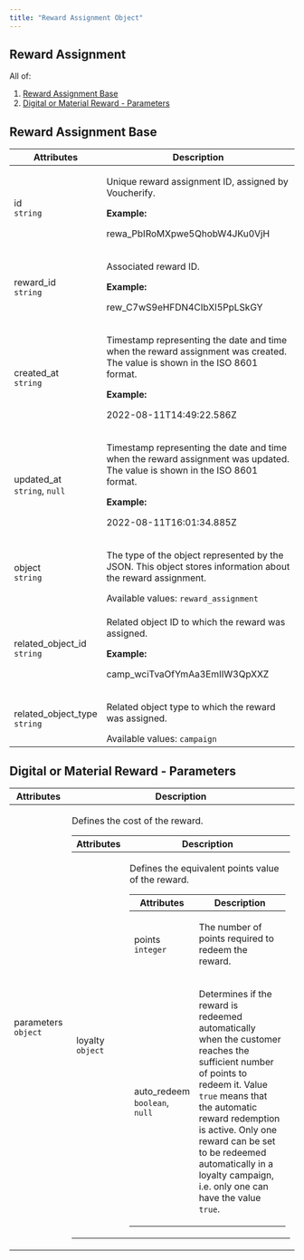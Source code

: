 ```yaml
---
title: "Reward Assignment Object"
---
```


<div class="prose custom-html">

<h2 id="reward-assignment">Reward Assignment</h2>
<p>All of:</p>
<ol>
  <li>
    <a href="#reward-assignment-base">Reward Assignment Base</a>
  </li>
  <li>
    <a href="#digital-or-material-reward---parameters">Digital or Material Reward - Parameters</a>
  </li>
</ol>
<h2 id="reward-assignment-base">Reward Assignment Base</h2>
<table>
  <thead>
    <tr>
      <th>Attributes</th>
      <th>Description</th>
    </tr>
  </thead>
  <tbody>
    <tr>
      <td>
        id
        <br />
        <code>string</code>
      </td>
      <td>
        <p>Unique reward assignment ID, assigned by Voucherify.</p>
        <strong>Example:</strong>
        <p>rewa_PbIRoMXpwe5QhobW4JKu0VjH</p>
      </td>
    </tr>
    <tr>
      <td>
        reward_id
        <br />
        <code>string</code>
      </td>
      <td>
        <p>Associated reward ID.</p>
        <strong>Example:</strong>
        <p>rew_C7wS9eHFDN4CIbXI5PpLSkGY</p>
      </td>
    </tr>
    <tr>
      <td>
        created_at
        <br />
        <code>string</code>
      </td>
      <td>
        <p>Timestamp representing the date and time when the reward assignment was created. The value is shown in the ISO 8601 format.</p>
        <strong>Example:</strong>
        <p>2022-08-11T14:49:22.586Z</p>
      </td>
    </tr>
    <tr>
      <td>
        updated_at
        <br />
        <code>string</code>,
        <code>null</code>
      </td>
      <td>
        <p>Timestamp representing the date and time when the reward assignment was updated. The value is shown in the ISO 8601 format.</p>
        <strong>Example:</strong>
        <p>2022-08-11T16:01:34.885Z</p>
      </td>
    </tr>
    <tr>
      <td>
        object
        <br />
        <code>string</code>
      </td>
      <td>
        <p>The type of the object represented by the JSON. This object stores information about the reward assignment.</p>
        Available values:
        <code>reward_assignment</code>
      </td>
    </tr>
    <tr>
      <td>
        related_object_id
        <br />
        <code>string</code>
      </td>
      <td>
        <p>Related object ID to which the reward was assigned.</p>
        <strong>Example:</strong>
        <p>camp_wciTvaOfYmAa3EmIIW3QpXXZ</p>
      </td>
    </tr>
    <tr>
      <td>
        related_object_type
        <br />
        <code>string</code>
      </td>
      <td>
        <p>Related object type to which the reward was assigned.</p>
        Available values:
        <code>campaign</code>
      </td>
    </tr>
  </tbody>
</table>
<h2 id="digital-or-material-reward---parameters">Digital or Material Reward - Parameters</h2>
<table>
  <thead>
    <tr>
      <th>Attributes</th>
      <th>Description</th>
    </tr>
  </thead>
  <tbody>
    <tr>
      <td>
        parameters
        <br />
        <code>object</code>
      </td>
      <td>
        <p>Defines the cost of the reward.</p>
        <table>
          <thead>
            <tr>
              <th>Attributes</th>
              <th>Description</th>
            </tr>
          </thead>
          <tbody>
            <tr>
              <td>
                loyalty
                <br />
                <code>object</code>
              </td>
              <td>
                <p>Defines the equivalent points value of the reward.</p>
                <table>
                  <thead>
                    <tr>
                      <th>Attributes</th>
                      <th>Description</th>
                    </tr>
                  </thead>
                  <tbody>
                    <tr>
                      <td>
                        points
                        <br />
                        <code>integer</code>
                      </td>
                      <td>
                        <p>The number of points required to redeem the reward.</p>
                      </td>
                    </tr>
                    <tr>
                      <td>
                        auto_redeem
                        <br />
                        <code>boolean</code>,
                        <code>null</code>
                      </td>
                      <td>
                        <p>
                          Determines if the reward is redeemed automatically when the customer reaches the sufficient number of points to redeem it. Value
                          <code>true</code>
                          means that the automatic reward redemption is active. Only one reward can be set to be redeemed automatically in a loyalty campaign, i.e. only one can have the value
                          <code>true</code>.
                        </p>
                      </td>
                    </tr>
                  </tbody>
                </table>
              </td>
            </tr>
          </tbody>
        </table>
      </td>
    </tr>
  </tbody>
</table>

</div>